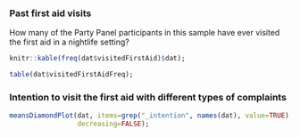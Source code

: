 
### Past first aid visits

How many of the Party Panel participants in this sample have ever visited the first aid in a nightlife setting?

```r

knitr::kable(freq(dat$visitedFirstAid)$dat);

```

```r

table(dat$visitedFirstAidFreq);

```

### Intention to visit the first aid with different types of complaints

```r

meansDiamondPlot(dat, items=grep("_intention", names(dat), value=TRUE),
                 decreasing=FALSE);

```
